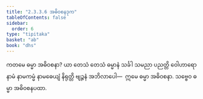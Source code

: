 ```yaml
---
title: "2.3.3.6 အဓိဝစနဒုက"
tableOfContents: false
sidebar:
  order: 6
type: "tipitaka"
basket: "ab"
book: "dhs"
---
```



<DynamicBreadcrumb />

<Division number="1313" book="dhs" e="ch" v="29" p="256">

<Paragraph number="2015" book="dhs">
ကတမေ ဓမ္မာ အဓိဝစနာ? ယာ တေသံ တေသံ ဓမ္မာနံ သင်္ခါ သမညာ ပညတ္တိ ဝေါဟာရော နာမံ နာမကမ္မံ နာမဓေယျံ နိရုတ္တိ ဗျဉ္ဇနံ အဘိလာပေါ—  ဣမေ ဓမ္မာ အဓိဝစနာ.
</Paragraph>

<Paragraph number="2016" book="dhs">
သဗ္ဗေဝ ဓမ္မာ အဓိဝစနပထာ.
</Paragraph>
</Division>